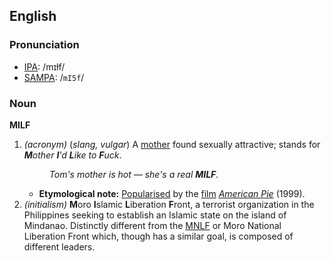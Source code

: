==English==
===Pronunciation===
*[[Wiktionary:Pronunciation_key|IPA]]: /mɪɫf/
*[[Wiktionary:Pronunciation_key|SAMPA]]: /<tt>mI5f</tt>/

===Noun===
'''MILF'''
# ''(acronym)'' (''slang, vulgar'') A [[mother]] found sexually attractive; stands for '''''M'''other '''I''''d '''L'''ike to '''F'''uck''.
#:''Tom's mother is hot &mdash; she's a real '''MILF'''.''
#*'''Etymological note:''' [[popularise|Popularised]] by the [[film]] ''[[w:American Pie_(movie)|American Pie]]'' (1999).
# ''(initialism)'' '''M'''oro '''I'''slamic '''L'''iberation '''F'''ront, a terrorist organization in the Philippines seeking to establish an Islamic state on the island of Mindanao. Distinctly different from the [[MNLF]] or Moro National Liberation Front which, though has a similar goal, is composed of different leaders.